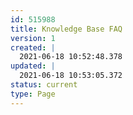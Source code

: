 ---
id: 515988
title: Knowledge Base FAQ
version: 1
created: |
  2021-06-18 10:52:48.378
updated: |
  2021-06-18 10:53:05.372
status: current
type: Page
---



